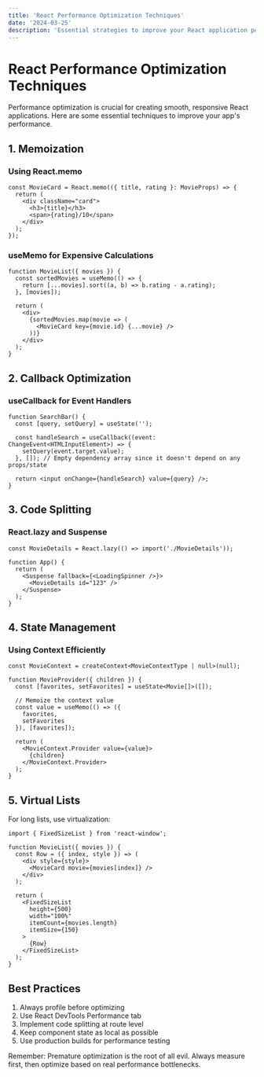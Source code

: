 ```yaml
---
title: 'React Performance Optimization Techniques'
date: '2024-03-25'
description: 'Essential strategies to improve your React application performance'
---
```


# React Performance Optimization Techniques

Performance optimization is crucial for creating smooth, responsive React applications. Here are some essential techniques to improve your app's performance.

## 1. Memoization

### Using React.memo
```tsx
const MovieCard = React.memo(({ title, rating }: MovieProps) => {
  return (
    <div className="card">
      <h3>{title}</h3>
      <span>{rating}/10</span>
    </div>
  );
});
```

### useMemo for Expensive Calculations
```tsx
function MovieList({ movies }) {
  const sortedMovies = useMemo(() => {
    return [...movies].sort((a, b) => b.rating - a.rating);
  }, [movies]);

  return (
    <div>
      {sortedMovies.map(movie => (
        <MovieCard key={movie.id} {...movie} />
      ))}
    </div>
  );
}
```

## 2. Callback Optimization

### useCallback for Event Handlers
```tsx
function SearchBar() {
  const [query, setQuery] = useState('');
  
  const handleSearch = useCallback((event: ChangeEvent<HTMLInputElement>) => {
    setQuery(event.target.value);
  }, []); // Empty dependency array since it doesn't depend on any props/state

  return <input onChange={handleSearch} value={query} />;
}
```

## 3. Code Splitting

### React.lazy and Suspense
```tsx
const MovieDetails = React.lazy(() => import('./MovieDetails'));

function App() {
  return (
    <Suspense fallback={<LoadingSpinner />}>
      <MovieDetails id="123" />
    </Suspense>
  );
}
```

## 4. State Management

### Using Context Efficiently
```tsx
const MovieContext = createContext<MovieContextType | null>(null);

function MovieProvider({ children }) {
  const [favorites, setFavorites] = useState<Movie[]>([]);
  
  // Memoize the context value
  const value = useMemo(() => ({
    favorites,
    setFavorites
  }), [favorites]);

  return (
    <MovieContext.Provider value={value}>
      {children}
    </MovieContext.Provider>
  );
}
```

## 5. Virtual Lists

For long lists, use virtualization:
```tsx
import { FixedSizeList } from 'react-window';

function MovieList({ movies }) {
  const Row = ({ index, style }) => (
    <div style={style}>
      <MovieCard movie={movies[index]} />
    </div>
  );

  return (
    <FixedSizeList
      height={500}
      width="100%"
      itemCount={movies.length}
      itemSize={150}
    >
      {Row}
    </FixedSizeList>
  );
}
```

## Best Practices

1. Always profile before optimizing
2. Use React DevTools Performance tab
3. Implement code splitting at route level
4. Keep component state as local as possible
5. Use production builds for performance testing

Remember: Premature optimization is the root of all evil. Always measure first, then optimize based on real performance bottlenecks. 